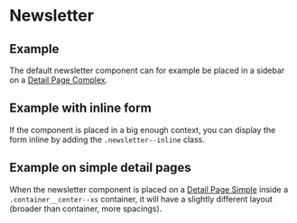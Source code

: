
<Meta of={NewsletterStories} />

# Newsletter

## Example

The default newsletter component can for example be placed in a sidebar on a [Detail Page Complex](?path=/docs/pages-detail-page-complex--example).

<Canvas of={NewsletterStories.Example} />

<Controls of={NewsletterStories.Example} />

## Example with inline form

If the component is placed in a big enough context, you can display the form inline by adding the `.newsletter--inline` class.

<Canvas of={NewsletterStories.ExampleInlineForm} />

## Example on simple detail pages

When the newsletter component is placed on a [Detail Page Simple](?path=/docs/pages-detail-page-simple--example) inside a `.container__center--xs` container, it will have a slightly different layout (broader than container, more spacings).

<Canvas of={NewsletterStories.ExampleDetailPage} />
